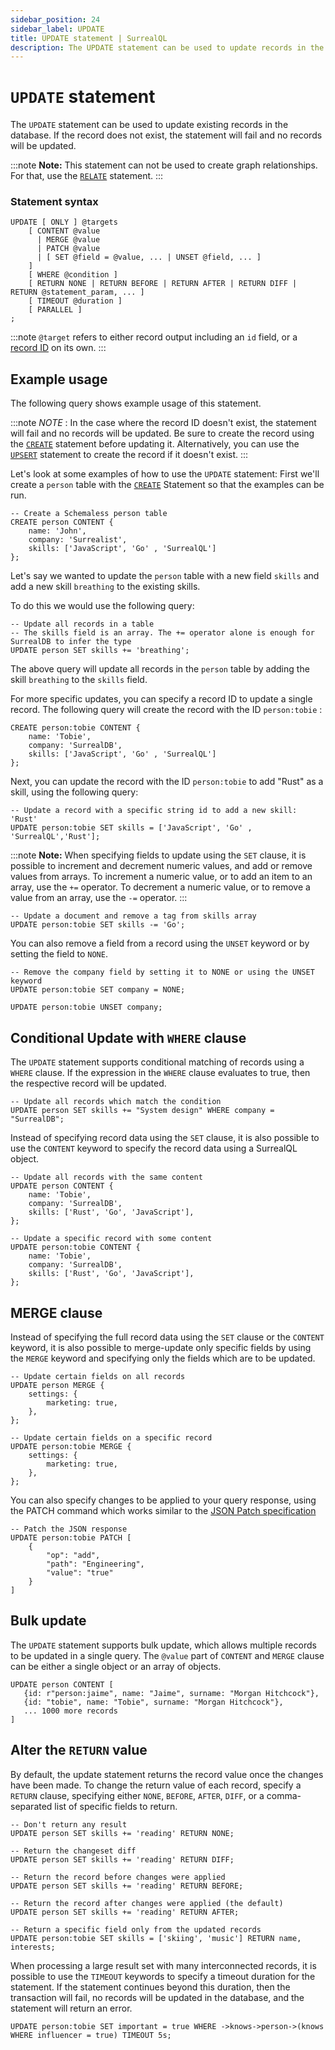 ```yaml
---
sidebar_position: 24
sidebar_label: UPDATE
title: UPDATE statement | SurrealQL
description: The UPDATE statement can be used to update records in the database. If they already exist, they will be updated. If they do not exist, the statement will fail and no records will be updated.
---
```


# `UPDATE` statement

The `UPDATE` statement can be used to update existing records in the database. If the record does not exist, the statement will fail and no records will be updated.

:::note
__Note:__ This statement can not be used to create graph relationships. For that, use the [`RELATE`](/docs/surrealdb/surrealql/statements/relate) statement.
:::

### Statement syntax

```surql title="SurrealQL Syntax"
UPDATE [ ONLY ] @targets
	[ CONTENT @value
	  | MERGE @value
	  | PATCH @value
	  | [ SET @field = @value, ... | UNSET @field, ... ]
	]
	[ WHERE @condition ]
	[ RETURN NONE | RETURN BEFORE | RETURN AFTER | RETURN DIFF | RETURN @statement_param, ... ]
	[ TIMEOUT @duration ]
	[ PARALLEL ]
;
```

:::note
`@target` refers to either record output including an `id` field, or a [record ID](/docs/surrealdb/surrealql/datamodel/ids) on its own.
:::
## Example usage

The following query shows example usage of this statement.

:::note
_NOTE_ : In the case where the record ID doesn't exist, the statement will fail and no records will be updated. Be sure to create the record using the [`CREATE`](/docs/surrealdb/surrealql/statements/create) statement before updating it. Alternatively, you can use the [`UPSERT`](/docs/surrealdb/surrealql/statements/upsert) statement to create the record if it doesn't exist.
:::

Let's look at some examples of how to use the `UPDATE` statement: First we'll create a `person` table with the [`CREATE`](/docs/surrealdb/surrealql/statements/create) Statement so that the examples can be run.

```surql
-- Create a Schemaless person table
CREATE person CONTENT {
    name: 'John',
    company: 'Surrealist',
    skills: ['JavaScript', 'Go' , 'SurrealQL']
};
```

Let's say we wanted to update the `person` table with a new field `skills` and add a new skill `breathing` to the existing skills.

To do this we would use the following query:

```surql
-- Update all records in a table
-- The skills field is an array. The += operator alone is enough for SurrealDB to infer the type
UPDATE person SET skills += 'breathing';
```
The above query will update all records in the `person` table by adding the skill `breathing` to the `skills` field.

For more specific updates, you can specify a record ID to update a single record. The following query will create the record with the ID `person:tobie` :

```surql
CREATE person:tobie CONTENT {
    name: 'Tobie',
    company: 'SurrealDB',
    skills: ['JavaScript', 'Go' , 'SurrealQL']
};
```

Next, you can update the record with the ID `person:tobie` to add "Rust" as a skill, using the following query:

```surql
-- Update a record with a specific string id to add a new skill: 'Rust'
UPDATE person:tobie SET skills = ['JavaScript', 'Go' , 'SurrealQL','Rust']; 
```

:::note
__Note:__ When specifying fields to update using the `SET` clause, it is possible to increment and decrement numeric values, and add or remove values from arrays. To increment a numeric value, or to add an item to an array, use the `+=` operator. To decrement a numeric value, or to remove a value from an array, use the `-=` operator.
:::

```surql
-- Update a document and remove a tag from skills array
UPDATE person:tobie SET skills -= 'Go';
```

You can also remove a field from a record using the `UNSET` keyword or by setting the field to `NONE`.

```surql
-- Remove the company field by setting it to NONE or using the UNSET keyword
UPDATE person:tobie SET company = NONE;

UPDATE person:tobie UNSET company;
```

## Conditional Update with `WHERE` clause

The `UPDATE` statement supports conditional matching of records using a `WHERE` clause. If the expression in the `WHERE` clause evaluates to true, then the respective record will be updated.

```surql
-- Update all records which match the condition
UPDATE person SET skills += "System design" WHERE company = "SurrealDB";
```
Instead of specifying record data using the `SET` clause, it is also possible to use the `CONTENT` keyword to specify the record data using a SurrealQL object.

```surql
-- Update all records with the same content
UPDATE person CONTENT {
	name: 'Tobie',
	company: 'SurrealDB',
	skills: ['Rust', 'Go', 'JavaScript'],
};

-- Update a specific record with some content
UPDATE person:tobie CONTENT {
	name: 'Tobie',
	company: 'SurrealDB',
	skills: ['Rust', 'Go', 'JavaScript'],
};
```

## MERGE clause
Instead of specifying the full record data using the `SET` clause or the `CONTENT` keyword, it is also possible to merge-update only specific fields by using the `MERGE` keyword and specifying only the fields which are to be updated.

```surql
-- Update certain fields on all records
UPDATE person MERGE {
	settings: {
		marketing: true,
	},
};

-- Update certain fields on a specific record
UPDATE person:tobie MERGE {
	settings: {
		marketing: true,
	},
};
```

You can also specify changes to be applied to your query response, using the PATCH command which works similar to the [JSON Patch specification](https://jsonpatch.com/)

```surql
-- Patch the JSON response
UPDATE person:tobie PATCH [
	{
		"op": "add",
		"path": "Engineering",
		"value": "true"
	}
]
```

## Bulk update

<Since v="v2.0.0" />

The `UPDATE` statement supports bulk update, which allows multiple records to be updated in a single query. The `@value` part of `CONTENT` and `MERGE` clause can be either a single object or an array of objects.

```surql
UPDATE person CONTENT [
   {id: r"person:jaime", name: "Jaime", surname: "Morgan Hitchcock"},
   {id: "tobie", name: "Tobie", surname: "Morgan Hitchcock"},
   ... 1000 more records
]
```

## Alter the `RETURN` value

By default, the update statement returns the record value once the changes have been made. To change the return value of each record, specify a `RETURN` clause, specifying either `NONE`, `BEFORE`, `AFTER`, `DIFF`, or a comma-separated list of specific fields to return.

```surql
-- Don't return any result
UPDATE person SET skills += 'reading' RETURN NONE;

-- Return the changeset diff
UPDATE person SET skills += 'reading' RETURN DIFF;

-- Return the record before changes were applied
UPDATE person SET skills += 'reading' RETURN BEFORE;

-- Return the record after changes were applied (the default)
UPDATE person SET skills += 'reading' RETURN AFTER;

-- Return a specific field only from the updated records
UPDATE person:tobie SET skills = ['skiing', 'music'] RETURN name, interests;
```
When processing a large result set with many interconnected records, it is possible to use the `TIMEOUT` keywords to specify a timeout duration for the statement. If the statement continues beyond this duration, then the transaction will fail, no records will be updated in the database, and the statement will return an error.

```surql
UPDATE person:tobie SET important = true WHERE ->knows->person->(knows WHERE influencer = true) TIMEOUT 5s;
```
